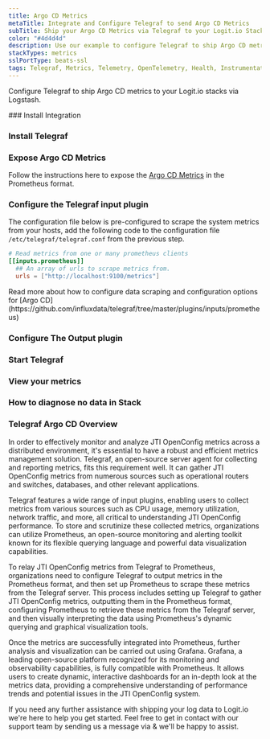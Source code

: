 ```yaml
---
title: Argo CD Metrics
metaTitle: Integrate and Configure Telegraf to send Argo CD Metrics
subTitle: Ship your Argo CD Metrics via Telegraf to your Logit.io Stack
color: "#4d4d4d"
description: Use our example to configure Telegraf to ship Argo CD metrics to your Logit.io stacks. Configure Telegraf to send Argo CD metrics to Logstash or Elastic.
stackTypes: metrics
sslPortType: beats-ssl
tags: Telegraf, Metrics, Telemetry, OpenTelemetry, Health, Instrumentation, Prometheus, Argo CD, Continuous Delivery, GitOps, Cd
---
```


Configure Telegraf to ship Argo CD metrics to your Logit.io stacks via Logstash.

<Steps>
  ### Install Integration
  <InstallIntegration/>

  ### Install Telegraf

  <InstallTelegraf />

  ### Expose Argo CD Metrics

  Follow the instructions here to expose the [Argo CD Metrics](https://argo-cd.readthedocs.io/en/stable/operator-manual/metrics/) in the Prometheus format.

  ### Configure the Telegraf input plugin

  The configuration file below is pre-configured to scrape the system metrics from your hosts, add the following code to the configuration file `/etc/telegraf/telegraf.conf` from the previous step.

  ```toml copy
  # Read metrics from one or many prometheus clients
  [[inputs.prometheus]]
    ## An array of urls to scrape metrics from.
    urls = ["http://localhost:9100/metrics"]
  ```

  <Callout type="info">
    Read more about how to configure data scraping and configuration options for [Argo CD](https://github.com/influxdata/telegraf/tree/master/plugins/inputs/prometheus)
  </Callout>

  ### Configure The Output plugin

  <TelegrafOutputPlugin />

  ### Start Telegraf

  <StartTelegraf />

  ### View your metrics
  <LaunchStack source="Argo_CD_Metrics_via_Telegraf" utmMedium="metrics" utmCampaign="telegraf-JTIOpenConfig-metrics" />

  ### How to diagnose no data in Stack

  <DiagnoseNoData />

</Steps>

### Telegraf Argo CD Overview

In order to effectively monitor and analyze JTI OpenConfig metrics across a distributed environment, it's essential to have a robust and 
efficient metrics management solution. Telegraf, an open-source server agent for collecting and reporting metrics, fits this requirement well. 
It can gather JTI OpenConfig metrics from numerous sources such as operational routers and switches, databases, and other relevant applications.

Telegraf features a wide range of input plugins, enabling users to collect metrics from various sources such as CPU usage, memory utilization, 
network traffic, and more, all critical to understanding JTI OpenConfig performance. To store and scrutinize these collected metrics, 
organizations can utilize Prometheus, an open-source monitoring and alerting toolkit known for its flexible querying language and powerful data 
visualization capabilities.

To relay JTI OpenConfig metrics from Telegraf to Prometheus, organizations need to configure Telegraf to output metrics in the Prometheus format, 
and then set up Prometheus to scrape these metrics from the Telegraf server. This process includes setting up Telegraf to gather JTI OpenConfig 
metrics, outputting them in the Prometheus format, configuring Prometheus to retrieve these metrics from the Telegraf server, and then visually 
interpreting the data using Prometheus's dynamic querying and graphical visualization tools.

Once the metrics are successfully integrated into Prometheus, further analysis and visualization can be carried out using Grafana. Grafana, a 
leading open-source platform recognized for its monitoring and observability capabilities, is fully compatible with Prometheus. It allows users 
to create dynamic, interactive dashboards for an in-depth look at the metrics data, providing a comprehensive understanding of performance 
trends and potential issues in the JTI OpenConfig system.

If you need any further assistance with shipping your log data to Logit.io we're here to help you get started. Feel free to get in contact with 
our support team by sending us a message via <IntercomButton text="live chat" /> & we'll be happy to assist.